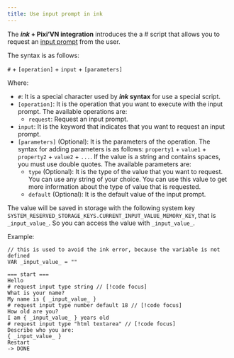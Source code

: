 ```yaml
---
title: Use input prompt in ink
---
```


The **_ink_ + Pixi’VN integration** introduces the a # script that allows you to request an [input prompt](/start/input) from the user.

The syntax is as follows:

`#` + `[operation]` + `input` + `[parameters]`

Where:

- `#`: It is a special character used by **_ink_ syntax** for use a special script.
- `[operation]`: It is the operation that you want to execute with the input prompt. The available operations are:
  - `request`: Request an input prompt.
- `input`: It is the keyword that indicates that you want to request an input prompt.
- `[parameters]` (Optional): It is the parameters of the operation. The syntax for adding parameters is as follows: `property1` + `value1` + `property2` + `value2` + `...`. If the value is a string and contains spaces, you must use double quotes.
  The available parameters are:
  - `type` (Optional): It is the type of the value that you want to request. You can use any string of your choice. You can use this value to get more information about the type of value that is requested.
  - `default` (Optional): It is the default value of the input prompt.

The value will be saved in storage with the following system key `SYSTEM_RESERVED_STORAGE_KEYS.CURRENT_INPUT_VALUE_MEMORY_KEY`, that is `_input_value_`. So you can access the value with `_input_value_`.

Example:

```ink
// this is used to avoid the ink error, because the variable is not defined
VAR _input_value_ = ""

=== start ===
Hello
# request input type string // [!code focus]
What is your name?
My name is { _input_value_ }
# request input type number default 18 // [!code focus]
How old are you?
I am { _input_value_ } years old
# request input type "html textarea" // [!code focus]
Describe who you are:
{ _input_value_ }
Restart
-> DONE
```

<Sandbox
  template="fvg9l6"
  entry="/src/ink/start.ink"
/>
